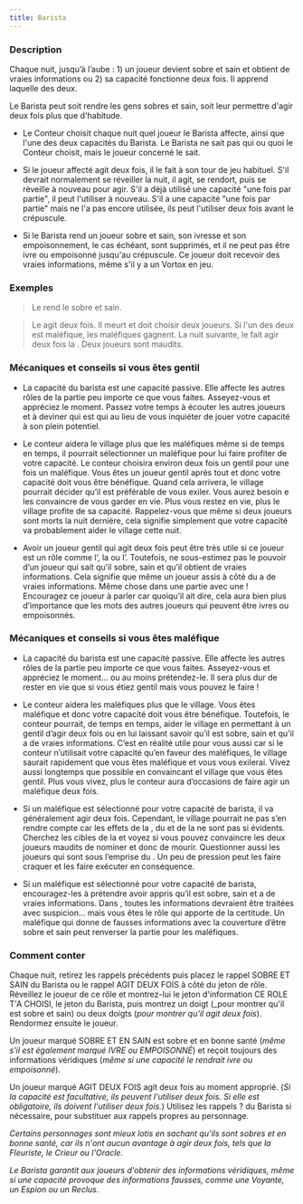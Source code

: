 ```yaml
---
title: Barista
---
```



<Role BARISTA header />

### Description

Chaque nuit, jusqu’à l’aube : 1) un joueur devient sobre et sain et obtient de vraies informations ou 2) sa capacité fonctionne deux fois. Il apprend laquelle des deux.

Le Barista peut soit rendre les gens sobres et sain, soit leur permettre d'agir deux fois plus que d'habitude. 

-   Le Conteur choisit chaque nuit quel joueur le Barista affecte, ainsi que l'une des deux capacités du Barista. Le Barista ne sait pas qui ou quoi le Conteur choisit, mais le joueur concerné le sait. 

-   Si le joueur affecté agit deux fois, il le fait à son tour de jeu habituel. S'il devrait normalement se réveiller la nuit, il agit, se rendort, puis se réveille à nouveau pour agir. S'il a déjà utilisé une capacité "une fois par partie", il peut l'utiliser à nouveau. S'il a une capacité "une fois par partie" mais ne l'a pas encore utilisée, ils peut l'utiliser deux fois avant le crépuscule.

-   Si le Barista rend un joueur sobre et sain, son ivresse et son empoisonnement, le cas échéant, sont supprimés, et il ne peut pas être ivre ou empoisonné jusqu'au crépuscule. Ce joueur doit recevoir des vraies informations, même s'il y a un Vortox en jeu. 

### Exemples

> Le <Role BARISTA /> rend le <Role SAGE /> sobre et sain. 

> Le <Role MALADROIT /> agit deux fois. Il meurt et doit choisir deux joueurs. Si l'un des deux est maléfique, les maléfiques gagnent. La nuit suivante, le <Role BARBIER /> fait agir deux fois la <Role SORCIERE />. Deux joueurs sont maudits.

### Mécaniques et conseils si vous êtes gentil

- La capacité du barista est une capacité passive. Elle affecte les autres rôles de la partie peu importe ce que vous faites. Asseyez-vous et appréciez le moment. Passez votre temps à écouter les autres joueurs et à deviner qui est qui au lieu de vous inquiéter de jouer votre capacité à son plein potentiel.

- Le conteur aidera le village plus que les maléfiques même si de temps en temps, il pourrait sélectionner un maléfique pour lui faire profiter de votre capacité. Le conteur choisira environ deux fois un gentil pour une fois un maléfique. Vous êtes un joueur gentil après tout et donc votre capacité doit vous être bénéfique. Quand cela arrivera, le village pourrait décider qu’il est préférable de vous exiler. Vous aurez besoin e les convaincre de vous garder en vie. Plus vous restez en vie, plus le village profite de sa capacité. Rappelez-vous que même si deux joueurs sont morts la nuit dernière, cela signifie simplement que votre capacité va probablement aider le village cette nuit. 

- Avoir un joueur gentil qui agit deux fois peut être très utile si ce joueur est un rôle comme l’<Role ARTISTE />, la <Role COUTURIERE /> ou l’<Role HORLOGER />. Toutefois, ne sous-estimez pas le pouvoir d’un joueur qui sait qu’il sobre, sain et qu’il obtient de vraies informations. Cela signifie que même un joueur assis à côté du <Role NO_DASHII /> a de vraies informations. Même chose dans une partie avec une <Role VORTOX /> ! Encouragez ce joueur à parler car quoiqu’il ait dire, cela aura bien plus d’importance que les mots des autres joueurs qui peuvent être ivres ou empoisonnés.

### Mécaniques et conseils si vous êtes maléfique

- La capacité du barista est une capacité passive. Elle affecte les autres rôles de la partie peu importe ce que vous faites. Asseyez-vous et appréciez le moment… ou au moins prétendez-le. Il sera plus dur de rester en vie que si vous étiez gentil mais vous pouvez le faire !

- Le conteur aidera les maléfiques plus que le village. Vous êtes maléfique et donc votre capacité doit vous être bénéfique. Toutefois, le conteur pourrait, de temps en temps, aider le village en permettant à un gentil d’agir deux fois ou en lui laissant savoir qu’il est sobre, sain et qu’il a de vraies informations. C’est en réalité utile pour vous aussi car si le conteur n’utilisait votre capacité qu’en faveur des maléfiques, le village saurait rapidement que vous êtes maléfique et vous vous exilerai. Vivez aussi longtemps que possible en convaincant el village que vous êtes gentil. Plus vous vivez, plus le conteur aura d’occasions de faire agir un maléfique deux fois. 

- Si un maléfique est sélectionné pour votre capacité de barista, il va généralement agir deux fois. Cependant, le village pourrait ne pas s’en rendre compte car les effets de la <Role SORCIERE />, du <Role MANIPULATEUR /> et de la <Role VIEILLE_CHOUETTE /> ne sont pas si évidents. Cherchez les cibles de la <Role SORCIERE /> et voyez si vous pouvez convaincre les deux joueurs maudits de nominer et donc de mourir. Questionner aussi les joueurs qui sont sous l’emprise du <Role MANIPULATEUR />. Un peu de pression peut les faire craquer et les faire exécuter en conséquence. 

- Si un maléfique est sélectionné pour votre capacité de barista, encouragez-les à prétendre avoir appris qu’il est sobre, sain et a de vraies informations. Dans <Module SECTS_AND_VIOLETS />, toutes les informations devraient être traitées avec suspicion… mais vous êtes le rôle qui apporte de la certitude. Un maléfique qui donne de fausses informations avec la couverture d’être sobre et sain peut renverser la partie pour les maléfiques.

### Comment conter

Chaque nuit, retirez les rappels précédents puis placez le rappel SOBRE ET SAIN du Barista ou le rappel AGIT DEUX FOIS à côté du jeton de rôle. Réveillez le joueur de ce rôle et montrez-lui le jeton d'information CE ROLE T'A CHOISI, le jeton du Barista, puis montrez un doigt (_pour montrer qu'il est sobre et sain) ou deux doigts (_pour montrer qu'il agit deux fois_). Rendormez ensuite le joueur. 

Un joueur marqué SOBRE ET EN SAIN est sobre et en bonne santé (_même s'il est également marqué IVRE ou EMPOISONNÉ_) et reçoit toujours des informations véridiques (_même si une capacité le rendrait ivre ou empoisonné_). 

Un joueur marqué AGIT DEUX FOIS agit deux fois au moment approprié. (_Si la capacité est facultative, ils peuvent l'utiliser deux fois. Si elle est obligatoire, ils doivent l'utiliser deux fois._) Utilisez les rappels ? du Barista si nécessaire, pour substituer aux rappels propres au personnage. 

_Certains personnages sont mieux lotis en sachant qu'ils sont sobres et en bonne santé, car ils n'ont aucun avantage à agir deux fois, tels que la Fleuriste, le Crieur ou l'Oracle._

_Le Barista garantit aux joueurs d'obtenir des informations véridiques, même si une capacité provoque des informations fausses, comme une Voyante, un Espion ou un Reclus._